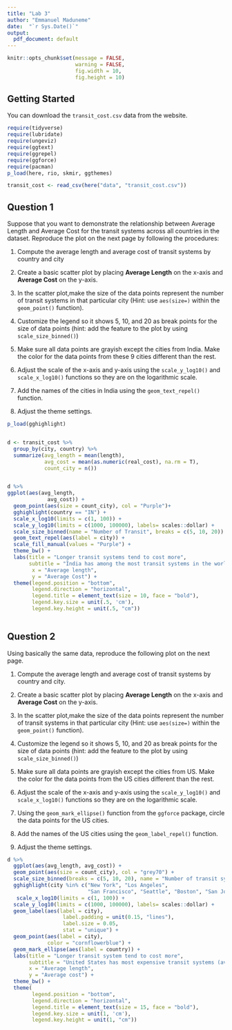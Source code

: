 ```yaml
---
title: "Lab 3"
author: "Emmanuel Maduneme"
date:  "`r Sys.Date()`"
output:
  pdf_document: default
---
```


```r
knitr::opts_chunk$set(message = FALSE,
                      warning = FALSE,
                      fig.width = 10,
                      fig.height = 10)
```

## Getting Started

You can download the `transit_cost.csv` data from the website.

```r

require(tidyverse)
require(lubridate)
require(ungeviz) 
require(ggtext)
require(ggrepel)
require(ggforce)
require(pacman)
p_load(here, rio, skmir, ggthemes)

transit_cost <- read_csv(here("data", "transit_cost.csv"))
```

## Question 1

Suppose that you want to demonstrate the relationship between Average Length and Average Cost for the transit systems across all countries in the dataset. Reproduce the plot on the next page by following the procedures:

1. Compute the average length and average cost of transit systems by country and city



2. Create a basic scatter plot by placing **Average Length** on the x-axis and **Average Cost** on the y-axis.


3. In the scatter plot,make the size of the data points represent the number of transit systems in that particular city (Hint: use `aes(size=)` within the `geom_point()` function). 

4. Customize the legend so it shows 5, 10, and 20 as break points for the size of data points (hint: add the feature to the plot by using `scale_size_binned()`)

5. Make sure all data points are grayish except the cities from India. Make the color for the data points from these 9 cities different than the rest.

6. Adjust the scale of the x-axis and y-axis using the `scale_y_log10()` and `scale_x_log10()` functions so they are on the logarithmic scale.

7. Add the names of the cities in India using the `geom_text_repel()` function.

8. Adjust the theme settings.

```r

p_load(gghighlight)


d <- transit_cost %>% 
  group_by(city, country) %>% 
  summarize(avg_length = mean(length),
            avg_cost = mean(as.numeric(real_cost), na.rm = T),
            count_city = n())


d %>% 
ggplot(aes(avg_length, 
             avg_cost)) +
  geom_point(aes(size = count_city), col = "Purple")+
  gghighlight(country == "IN") +
  scale_x_log10(limits = c(1, 100)) +
  scale_y_log10(limits = c(1000, 100000), labels= scales::dollar) +
  scale_size_binned(name = "Number of Transit", breaks = c(5, 10, 20)) +
  geom_text_repel(aes(label = city)) +
  scale_fill_manual(values = "Purple") +
  theme_bw() +
  labs(title = "Longer transit systems tend to cost more",
       subtitle = "India has among the most transit systems in the world",
        x = "Average length",
        y = "Average Cost") +
  theme(legend.position = "bottom", 
        legend.direction = "horizontal", 
        legend.title = element_text(size = 10, face = "bold"),
        legend.key.size = unit(.5, 'cm'),
        legend.key.height = unit(.5, "cm"))
  

```


\pagebreak

## Question 2

Using basically the same data, reproduce the following plot on the next page.

1. Compute the average length and average cost of transit systems by country and city.

2. Create a basic scatter plot by placing **Average Length** on the x-axis and **Average Cost** on the y-axis.

3. In the scatter plot,make the size of the data points represent the number of transit systems in that particular city (Hint: use `aes(size=)` within the `geom_point()` function). 

4. Customize the legend so it shows 5, 10, and 20 as break points for the size of data points (hint: add the feature to the plot by using `scale_size_binned()`)

5. Make sure all data points are grayish except the cities from US. Make the color for the data points from the US cities different than the rest.

6. Adjust the scale of the x-axis and y-axis using the `scale_y_log10()` and `scale_x_log10()` functions so they are on the logarithmic scale.

7. Using the `geom_mark_ellipse()` function from the `ggforce` package, circle the data points for the US cities. 

8. Add the names of the US cities using the `geom_label_repel()` function.

9. Adjust the theme settings.

```r
d %>% 
  ggplot(aes(avg_length, avg_cost)) +
  geom_point(aes(size = count_city), col = "grey70") +
  scale_size_binned(breaks = c(5, 10, 20), name = "Number of transit systems") +
  gghighlight(city %in% c("New York", "Los Angeles", 
                          "San Francisco", "Seattle", "Boston", "San Jose")) +
   scale_x_log10(limits = c(1, 100)) +
  scale_y_log10(limits = c(1000, 100000), labels= scales::dollar) +
  geom_label(aes(label = city), 
                  label.padding = unit(0.15, "lines"), 
                  label.size = 0.05,
                  stat = "unique") +
  geom_point(aes(label = city),
             color = "cornflowerblue") +
  geom_mark_ellipse(aes(label = country)) +
  labs(title = "Longer transit system tend to cost more",
       subtitle = "United States has most expensive transit systems (average cost per average length)",
       x = "Average length",
       y = "Average cost") +
  theme_bw() +
  theme(
        legend.position = "bottom", 
        legend.direction = "horizontal", 
        legend.title = element_text(size = 15, face = "bold"),
        legend.key.size = unit(1, 'cm'),
        legend.key.height = unit(1, "cm"))


```

